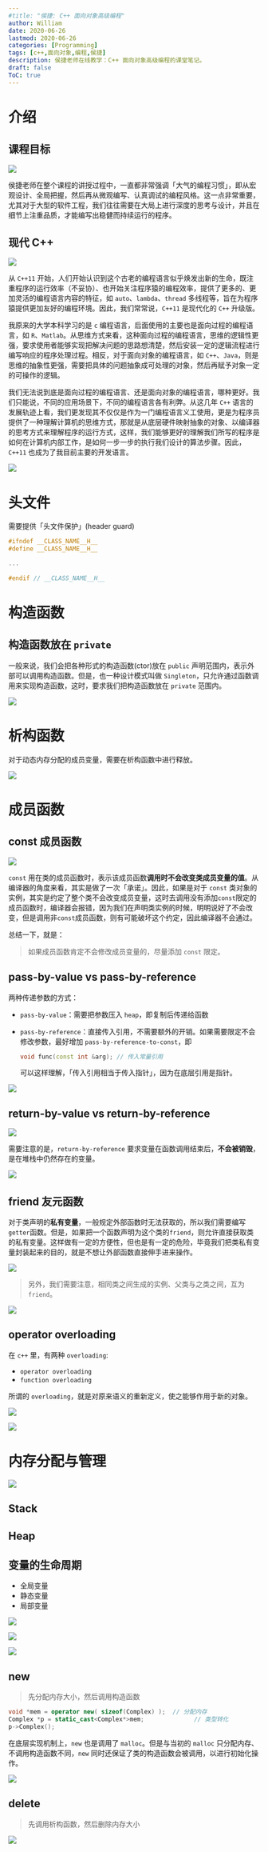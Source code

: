 ```yaml
---
#title: "侯捷: C++ 面向对象高级编程"
author: William
date: 2020-06-26
lastmod: 2020-06-26
categories: [Programming]
tags: [c++,面向对象,编程,侯捷]
description: 侯捷老师在线教学：C++ 面向对象高级编程的课堂笔记。
draft: false
ToC: true
---
```


# 介绍

## 课程目标

![](/images/2020-06-26-侯捷--C++-面向对象高级编程/课程目标.png)

侯捷老师在整个课程的讲授过程中，一直都非常强调「大气的编程习惯」，即从宏观设计、全局把握，然后再从微观编写、认真调试的编程风格。这一点非常重要，尤其对于大型的软件工程，我们往往需要在大局上进行深度的思考与设计，并且在细节上注重品质，才能编写出稳健而持续运行的程序。

## 现代 C++

![](/images/2020-06-26-侯捷--C++-面向对象高级编程/现代c++.png)

从 `C++11` 开始，人们开始认识到这个古老的编程语言似乎焕发出新的生命，既注重程序的运行效率（不妥协）、也开始关注程序猿的编程效率，提供了更多的、更加灵活的编程语言内容的特征，如 `auto`、`lambda`、`thread` 多线程等，旨在为程序猿提供更加友好的编程环境。因此，我们常常说，`C++11` 是现代化的 `C++` 升级版。

我原来的大学本科学习的是 `c` 编程语言，后面使用的主要也是面向过程的编程语言，如 `R`、`Matlab`。从思维方式来看，这种面向过程的编程语言，思维的逻辑性更强，要求使用者能够实现把解决问题的思路想清楚，然后安装一定的逻辑流程进行编写响应的程序处理过程。相反，对于面向对象的编程语言，如 `C++`、`Java`，则是思维的抽象性更强，需要把具体的问题抽象成可处理的对象，然后再赋予对象一定的可操作的逻辑。

我们无法说到底是面向过程的编程语言、还是面向对象的编程语言，哪种更好。我们只能说，不同的应用场景下，不同的编程语言各有利弊。从这几年 `C++` 语言的发展轨迹上看，我们更发现其不仅仅是作为一门编程语言义工使用，更是为程序员提供了一种理解计算机的思维方式，那就是从底层硬件映射抽象的对象、以编译器的思考方式来理解程序的运行方式，这样，我们能够更好的理解我们所写的程序是如何在计算机内部工作，是如何一步一步的执行我们设计的算法步骤。因此， `C++11` 也成为了我目前主要的开发语言。

![](/images/2020-06-26-侯捷--C++-面向对象高级编程/c-vs-c++.png)

# 头文件

需要提供「头文件保护」(header guard)

```c++
#ifndef __CLASS_NAME__H__
#define __CLASS_NAME__H__

...
  
#endif // __CLASS_NAME__H__
```



# 构造函数

## 构造函数放在 `private`

一般来说，我们会把各种形式的构造函数(ctor)放在 `public` 声明范围内，表示外部可以调用构造函数。但是，也一种设计模式叫做 `Singleton`，只允许通过函数调用来实现构造函数，这时，要求我们把构造函数放在 `private` 范围内。

![](/images/2020-06-26-侯捷--C++-面向对象高级编程/ctor-singleton.png)

# 析构函数

对于动态内存分配的成员变量，需要在析构函数中进行释放。

![](/images/2020-06-26-侯捷--C++-面向对象高级编程/dtor-string.png)

# 成员函数

## const 成员函数

![](/images/2020-06-26-侯捷--C++-面向对象高级编程/const-member-function.png)

`const` 用在类的成员函数时，表示该成员函数**调用时不会改变类成员变量的值**。从编译器的角度来看，其实是做了一次「承诺」。因此，如果是对于 `const` 类对象的实例，其实是约定了整个类不会改变成员变量，这时去调用没有添加`const`限定的成员函数时，编译器会报错，因为我们在声明类实例的时候，明明说好了不会改变，但是调用非`const`成员函数，则有可能破坏这个约定，因此编译器不会通过。

总结一下，就是：

>   如果成员函数肯定不会修改成员变量的，尽量添加 `const` 限定。

## pass-by-value vs pass-by-reference

两种传递参数的方式：

-   `pass-by-value`：需要把参数压入 `heap`，即复制后传递给函数

-   `pass-by-reference`：直接传入引用，不需要额外的开销。如果需要限定不会修改参数，最好增加 `pass-by-reference-to-const`，即

    ```c++
    void func(const int &arg); // 传入常量引用
    ```

    可以这样理解，「传入引用相当于传入指针」，因为在底层引用是指针。

![](/images/2020-06-26-侯捷--C++-面向对象高级编程/pass-by-value-vs-pass-by-reference.png)

## return-by-value vs return-by-reference

![](/images/2020-06-26-侯捷--C++-面向对象高级编程/return-by-value-vs-return-by-reference.png)

需要注意的是，`return-by-reference` 要求变量在函数调用结束后，**不会被销毁**，是在堆栈中仍然存在的变量。

![](/images/2020-06-26-侯捷--C++-面向对象高级编程/return-by-value-vs-return-by-reference-2.png)

## friend 友元函数

对于类声明的**私有变量**，一般规定外部函数时无法获取的，所以我们需要编写`getter`函数。但是，如果把一个函数声明为这个类的`friend`，则允许直接获取类的私有变量。这样做有一定的方便性，但也是有一定的危险，毕竟我们把类私有变量封装起来的目的，就是不想让外部函数直接伸手进来操作。

![](/images/2020-06-26-侯捷--C++-面向对象高级编程/friend.png)

>   另外，我们需要注意，相同类之间生成的实例、父类与之类之间，互为`friend`。

![](/images/2020-06-26-侯捷--C++-面向对象高级编程/friend2.png)

## operator overloading 

在 `c++` 里，有两种 `overloading`:

-   `operator overloading`
-   `function overloading`

所谓的 `overloading`，就是对原来语义的重新定义，使之能够作用于新的对象。

![](/images/2020-06-26-侯捷--C++-面向对象高级编程/operator-overloading-1.png)

![](/images/2020-06-26-侯捷--C++-面向对象高级编程/operator-overloading-2.png)

# 内存分配与管理

![](/images/2020-06-26-侯捷--C++-面向对象高级编程/stack-heap.png)

## Stack

## Heap

## 变量的生命周期

-   全局变量
-   静态变量
-   局部变量

![](/images/2020-06-26-侯捷--C++-面向对象高级编程/global-object.png)

 ![](/images/2020-06-26-侯捷--C++-面向对象高级编程/static-object.png)

![](/images/2020-06-26-侯捷--C++-面向对象高级编程/heap-object.png)

## new

>   先分配内存大小，然后调用构造函数

```c++
void *mem = operator new( sizeof(Complex) );  // 分配内存
Complex *p = static_cast<Complex*>mem;				// 类型转化
p->Complex();																	// 调用构造函数
```

在底层实现机制上，`new` 也是调用了 `malloc`。但是与当初的 `malloc` 只分配内存、不调用构造函数不同，`new` 同时还保证了类的构造函数会被调用，以进行初始化操作。

![](/images/2020-06-26-侯捷--C++-面向对象高级编程/new.png)

## delete

>   先调用析构函数，然后删除内存大小

![](/images/2020-06-26-侯捷--C++-面向对象高级编程/delete.png)